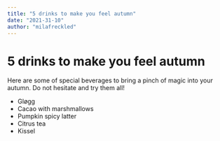 ```yaml
---
title: "5 drinks to make you feel autumn"
date: "2021-31-10"
author: "milafreckled"
---
```


# 5 drinks to make you feel autumn

Here are some of special beverages to bring a pinch of magic into your autumn.
Do not hesitate and try them all!

- Gløgg
- Cacao with marshmallows
- Pumpkin spicy latter
- Citrus tea
- Kissel
